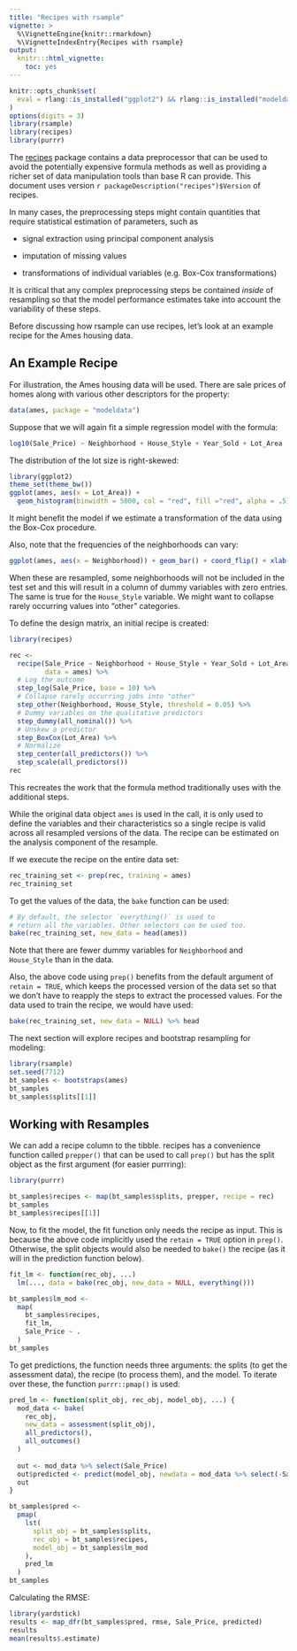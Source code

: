 ```yaml
---
title: "Recipes with rsample"
vignette: >
  %\VignetteEngine{knitr::rmarkdown}
  %\VignetteIndexEntry{Recipes with rsample}
output:
  knitr:::html_vignette:
    toc: yes
---
```


```r
knitr::opts_chunk$set(
  eval = rlang::is_installed("ggplot2") && rlang::is_installed("modeldata")
)
options(digits = 3)
library(rsample)
library(recipes)
library(purrr)
```

The [recipes](https://recipes.tidymodels.org/) package contains a data preprocessor that can be used to avoid the potentially expensive formula methods as well as providing a richer set of data manipulation tools than base R can provide. This document uses version `r packageDescription("recipes")$Version` of recipes. 

In many cases, the preprocessing steps might contain quantities that require statistical estimation of parameters, such as

* signal extraction using principal component analysis

* imputation of missing values

* transformations of individual variables (e.g. Box-Cox transformations)

It is critical that any complex preprocessing steps be contained _inside_ of resampling so that the model performance estimates take into account the variability of these steps. 

Before discussing how rsample can use recipes, let's look at an example recipe for the Ames housing data. 

## An Example Recipe

For illustration, the Ames housing data will be used. There are sale prices of homes along with various other descriptors for the property:

```r
data(ames, package = "modeldata")
```

Suppose that we will again fit a simple regression model with the formula:

```r
log10(Sale_Price) ~ Neighborhood + House_Style + Year_Sold + Lot_Area
```

The distribution of the lot size is right-skewed:

```r
library(ggplot2)
theme_set(theme_bw())
ggplot(ames, aes(x = Lot_Area)) + 
  geom_histogram(binwidth = 5000, col = "red", fill ="red", alpha = .5)
```

It might benefit the model if we estimate a transformation of the data using the Box-Cox procedure. 

Also, note that the frequencies of the neighborhoods can vary:

```r
ggplot(ames, aes(x = Neighborhood)) + geom_bar() + coord_flip() + xlab("")
```

When these are resampled, some neighborhoods will not be included in the test set and this will result in a column of dummy variables with zero entries. The same is true for the `House_Style` variable. We might want to collapse rarely occurring values into "other" categories. 

To define the design matrix, an initial recipe is created: 

```r
library(recipes)

rec <- 
  recipe(Sale_Price ~ Neighborhood + House_Style + Year_Sold + Lot_Area, 
         data = ames) %>%
  # Log the outcome
  step_log(Sale_Price, base = 10) %>%
  # Collapse rarely occurring jobs into "other"
  step_other(Neighborhood, House_Style, threshold = 0.05) %>%
  # Dummy variables on the qualitative predictors
  step_dummy(all_nominal()) %>%
  # Unskew a predictor
  step_BoxCox(Lot_Area) %>%
  # Normalize
  step_center(all_predictors()) %>%
  step_scale(all_predictors()) 
rec
```
This recreates the work that the formula method traditionally uses with the additional steps. 

While the original data object `ames` is used in the call, it is only used to define the variables and their characteristics so a single recipe is valid across all resampled versions of the data. The recipe can be estimated on the analysis component of the resample. 

If we execute the recipe on the entire data set:

```r
rec_training_set <- prep(rec, training = ames)
rec_training_set
```
To get the values of the data, the `bake` function can be used: 

```r
# By default, the selector `everything()` is used to 
# return all the variables. Other selectors can be used too. 
bake(rec_training_set, new_data = head(ames))
```
Note that there are fewer dummy variables for `Neighborhood` and `House_Style` than in the data. 

Also, the above code using `prep()` benefits from the default argument of `retain = TRUE`, which keeps the processed version of the data set so that we don't have to reapply the steps to extract the processed values. For the data used to train the recipe, we would have used:

```r
bake(rec_training_set, new_data = NULL) %>% head
```

The next section will explore recipes and bootstrap resampling for modeling:

```r
library(rsample)
set.seed(7712)
bt_samples <- bootstraps(ames)
bt_samples
bt_samples$splits[[1]]
```

## Working with Resamples

We can add a recipe column to the tibble. recipes has a convenience function called `prepper()` that can be used to call `prep()` but has the split object as the first argument (for easier purrring):

```r
library(purrr)

bt_samples$recipes <- map(bt_samples$splits, prepper, recipe = rec)
bt_samples
bt_samples$recipes[[1]]
```

Now, to fit the model, the fit function only needs the recipe as input. This is because the above code implicitly used the `retain = TRUE` option in `prep()`. Otherwise, the split objects would also be needed to `bake()` the recipe (as it will in the prediction function below). 

```r
fit_lm <- function(rec_obj, ...) 
  lm(..., data = bake(rec_obj, new_data = NULL, everything()))

bt_samples$lm_mod <- 
  map(
    bt_samples$recipes, 
    fit_lm, 
    Sale_Price ~ .
  )
bt_samples
```

To get predictions, the function needs three arguments: the splits (to get the assessment data), the recipe (to process them), and the model. To iterate over these, the function `purrr::pmap()` is used: 

```r
pred_lm <- function(split_obj, rec_obj, model_obj, ...) {
  mod_data <- bake(
    rec_obj, 
    new_data = assessment(split_obj),
    all_predictors(),
    all_outcomes()
  ) 
  
  out <- mod_data %>% select(Sale_Price)
  out$predicted <- predict(model_obj, newdata = mod_data %>% select(-Sale_Price))
  out
}

bt_samples$pred <- 
  pmap(
    lst(
      split_obj = bt_samples$splits, 
      rec_obj = bt_samples$recipes, 
      model_obj = bt_samples$lm_mod
    ),
    pred_lm 
  )
bt_samples
```

Calculating the RMSE:

```r
library(yardstick)
results <- map_dfr(bt_samples$pred, rmse, Sale_Price, predicted)
results
mean(results$.estimate)
```

